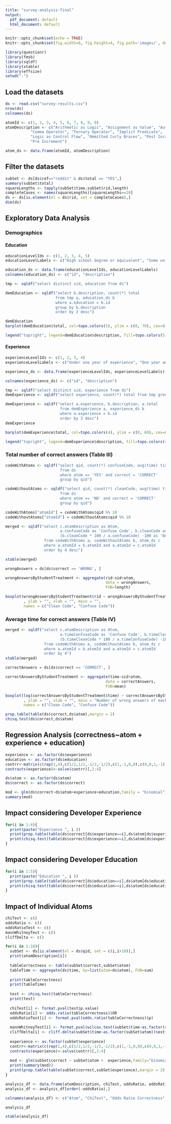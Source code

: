 ```yaml
---
title: "survey-analysis-final"
output:
  pdf_document: default
  html_document: default
---
```


```r
knitr::opts_chunk$set(echo = TRUE)
knitr::opts_chunk$set(fig.width=6, fig.height=4, fig.path='images/', dev=c('png', 'pdf'))

library(questionr)
library(fmsb)
library(sqldf)
library(xtable)
library(effsize)
setwd(".")

```

## Load the datasets


```r
ds <- read.csv("survey-results.csv")
nrow(ds)
colnames(ds)

atomId <- c(1, 2, 3, 4, 5, 6, 7, 8, 9, 0) 
atomDescription <- c("Arithmetic as Logic", "Assignment as Value", "Automatic Semicolon Insertion",
           "Comma Operator", "Ternary Operator", "Implict Predicate", 
           "Logic as Control Flow", "Ommitted Curly Braces", "Post Increment", 
           "Pre Increment")

atom_ds <- data.frame(atomId, atomDescription)
```


## Filter the datasets

```r
subSet <- ds[ds$ref=="reddit" & ds$total == "YES",]
summary(subSet$total)
squareLengths <- tapply(subSet$time,subSet$rid,length)
completeCases <- names(squareLengths)[squareLengths==20]
ds <- ds[is.element(el = ds$rid, set = completeCases),]
dim(ds)
```

## Exploratory Data Analysis

### Demographics 

#### Education

```r
educationLevelIds <- c(1, 2, 3, 4, 5)
educationLevelLabels <- c("High school degree or equivalent", "Some university course but not a degree", "Bacharelor degree", "Master degree", "Doctor degree")

education_ds <- data.frame(educationLevelIds, educationLevelLabels)
colnames(education_ds) <- c("id", "description")

tmp <- sqldf("select distinct sid, education from ds")

demEducation <- sqldf("select b.description, count(*) total 
                      from tmp a, education_ds b
                      where a.education = b.id
                      group by b.description 
                      order by 2 desc")

demEducation
barplot(demEducation$total, col=topo.colors(5), ylim = c(0, 70), cex=0.7, cex.lab = 0.7, cex.axis=0.7, ylab="Number of participants")

legend("topright", legend=demEducation$description, fill=topo.colors(5), cex=0.6)
```


#### Experience

```r
experienceLevelIds <- c(1, 2, 3, 4)
experienceLevelLabels <- c("Under one year of experience", "One year and under four years of experience", "Four years and under ten years of experience", "More than ten years of experience")

experience_ds <- data.frame(experienceLevelIds, experienceLevelLabels)

colnames(experience_ds) <- c("id", "description")

tmp <- sqldf("select distinct sid, experience from ds")
demExperience <- sqldf("select experience, count(*) total from tmp group by experience order by 1")

demExperience <- sqldf("select a.experience, b.description, a.total
                        from demExperience a, experience_ds b
                        where a.experience = b.id 
                        order by 3 desc")
demExperience

barplot(demExperience$total, col=topo.colors(4), ylim = c(0, 60), cex=0.7, cex.lab = 0.7, cex.axis=0.7, ylab="Number of participants")

legend("topright", legend=demExperience$description, fill=topo.colors(4), cex=0.6)
```

### Total number of correct answers (Table III)

```r
codeWithAtoms <- sqldf("select qid, count(*) confuseCode, avg(time) timeConfuseCode
                        from ds 
                        where atom == 'YES' and correct = 'CORRECT'
                        group by qid")

codeWithoutAtoms <- sqldf("select qid, count(*) cleanCode, avg(time) timeCleanCode
                        from ds 
                        where atom == 'NO' and correct = 'CORRECT'
                        group by qid")

codeWithAtoms["atomId"] = codeWithAtoms$qid %% 10
codeWithoutAtoms["atomId"] = codeWithoutAtoms$qid %% 10

merged <- sqldf("select c.atomDescription as Atom, 
                        a.confuseCode as 'Confuse Code', b.cleanCode as 'Clean Code',  
                        (b.cleanCode * 100 / a.confuseCode) -100 as 'Delta (%)'
                 from codeWithAtoms a, codeWithoutAtoms b, atom_ds c
                 where a.atomId = b.atomId and a.atomId = c.atomId
                 order by 4 desc")  

xtable(merged)
```

```r
wrongAnswers = ds[ds$correct == 'WRONG', ]

wrongAnswersByStudentTreatment <- aggregate(rid~sid+atom, 
                                            data = wrongAnswers, 
                                            FUN=length)

boxplot(wrongAnswersByStudentTreatment$rid ~ wrongAnswersByStudentTreatment$atom
        , ylab = "", xlab = "", main = "", 
        names = c("Clean Code", "Confuse Code"))
```


### Average time for correct answers (Table IV)

```r
merged <- sqldf("select c.atomDescription as Atom, 
                        a.timeConfuseCode as 'Confuse Code', b.timeCleanCode as 'Clean Code',
                        (b.timeCleanCode * 100 / a.timeConfuseCode) -100 as 'Delta (%)'
                 from codeWithAtoms a, codeWithoutAtoms b, atom_ds c
                 where a.atomId = b.atomId and a.atomId = c.atomId
                 order by 4")  
xtable(merged)

correctAnswers = ds[ds$correct == 'CORRECT', ]

correctAnswersByStudentTreatment <- aggregate(time~sid+atom, 
                                            data = correctAnswers, 
                                            FUN=mean)

boxplot(log(correctAnswersByStudentTreatment$time) ~ correctAnswersByStudentTreatment$atom
        , ylab = "", xlab = "", main = "Number of wrong answers of each participant", 
        names = c("Clean Code", "Confuse Code"))


```


```r
prop.table(table(ds$correct,ds$atom),margin = 2)
chisq.test(ds$correct,ds$atom)
```

## Regression Analysis (correctness~atom + experience + education)

```r
experience <- as.factor(ds$experience)
education <- as.factor(ds$education) 
contrr<-matrix(c(rep(1,4),c(1/2,1/2,-1/2,-1/2),c(1,-1,0,0),c(0,0,1,-1)),byrow=TRUE,nrow=4)
contrasts(experience)<-solve(contrr)[,2:4]

ds$atom <- as.factor(ds$atom)
ds$correct <- as.factor(ds$correct)

mod <- glm(ds$correct~ds$atom+experience+education,family = "binomial")
summary(mod)
```

## Impact considering Developer Experience 

```r
for(i in 1:4){
  print(paste("Experience ", i ))
  print(prop.table(table(ds$correct[ds$experience==i],ds$atom[ds$experience==i]),margin=2))
  print(chisq.test(table(ds$correct[ds$experience==i],ds$atom[ds$experience==i])))
}
```

## Impact considering Developer Education 

```r
for(i in 1:5){
  print(paste("Education ", i ))
  print(prop.table(table(ds$correct[ds$education==i],ds$atom[ds$education==i]),margin=2))
  print(chisq.test(table(ds$correct[ds$education==i],ds$atom[ds$education==i])))
}
```

## Impact of Individual Atoms 

```r

chiTest <- c()
oddsRatio <- c()
oddsRatioTest <- c()
mannWhitneyTest <- c()
cliffDelta <- c()

for(i in 1:10){
  subSet <- ds[is.element(el = ds$qid, set = c(i,i+10)),]
  print(atomDescription[i])
  
  tableCorrectness <- table(subSet$correct,subSet$atom)
  tableTime <- aggregate(ds$time, by=list(atom=ds$atom), FUN=sum)
  
  print(tableCorrectness)
  print(tableTime)
  
  test <- chisq.test(tableCorrectness)
  print(test)
  
  chiTest[i] <- format.pval(test$p.value) 
  oddsRatio[i] <- odds.ratio(tableCorrectness)$OR
  oddsRatioTest[i] <- format.pval(odds.ratio(tableCorrectness)$p)
  
  mannWhitneyTest[i] <- format.pval(wilcox.test(subSet$time~as.factor(subSet$atom))$p.value)
  cliffDelta[i] <- cliff.delta(subSet$time~as.factor(subSet$atom))$estimate
  
  experience <- as.factor(subSet$experience)
  contrr<-matrix(c(rep(1,4),c(1/2,1/2,-1/2,-1/2),c(1,-1,0,0),c(0,0,1,-1)),byrow=TRUE,nrow=4)
  contrasts(experience)<-solve(contrr)[,2:4]
  
  mod <- glm(subSet$correct ~ subSet$atom +  experience,family="binomial")
  print(summary(mod))
  print(prop.table(table(subSet$correct,subSet$experience),margin = 2))
}

analysis_df <- data.frame(atomDescription, chiTest, oddsRatio, oddsRatioTest, mannWhitneyTest, cliffDelta)
analysis_df <- analysis_df[order(-oddsRatio),]

colnames(analysis_df) <- c("Atom", "ChiTest", "Odds Ratio Correctness", "p-value", "Wilcox Test (Time)", "Cliff Delta")

analysis_df

xtable(analysis_df)
```
